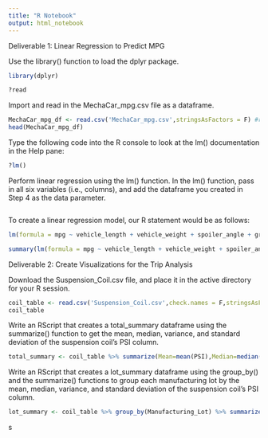 ```yaml
---
title: "R Notebook"
output: html_notebook
---
```



Deliverable 1: Linear Regression to Predict MPG

Use the library() function to load the dplyr package.
```r
library(dplyr)
```

```r
?read
```


Import and read in the MechaCar_mpg.csv file as a dataframe.



```r
MechaCar_mpg_df <- read.csv('MechaCar_mpg.csv',stringsAsFactors = F) #read in dataset
head(MechaCar_mpg_df)
```
Type the following code into the R console to look at the lm() documentation in the Help pane:
```r
?lm()
```
Perform linear regression using the lm() function. In the lm() function, pass in all six variables (i.e., columns), and add the dataframe you created in Step 4 as the data parameter.
```r

```

To create a linear regression model, our R statement would be as follows:

```r
lm(formula = mpg ~ vehicle_length + vehicle_weight + spoiler_angle + ground_clearance + AWD, data = MechaCar_mpg_df) #create linear model
```

```r
summary(lm(formula = mpg ~ vehicle_length + vehicle_weight + spoiler_angle + ground_clearance + AWD, data = MechaCar_mpg_df)) #generate summary statistics
```




Deliverable 2: Create Visualizations for the Trip Analysis

Download the Suspension_Coil.csv file, and place it in the active directory for your R session.


```r
coil_table <- read.csv('Suspension_Coil.csv',check.names = F,stringsAsFactors = F)
coil_table
```

Write an RScript that creates a total_summary dataframe using the summarize() function to get the mean, median, variance, and standard deviation of the suspension coil’s PSI column.

```r
total_summary <- coil_table %>% summarize(Mean=mean(PSI),Median=median(PSI),Variance=var(PSI), SD=sd(PSI), .groups = 'keep') #Create a total summary
```

Write an RScript that creates a lot_summary dataframe using the group_by() and the summarize() functions to group each manufacturing lot by the mean, median, variance, and standard deviation of the suspension coil’s PSI column.

```r
lot_summary <- coil_table %>% group_by(Manufacturing_Lot) %>% summarize(Mean=mean(PSI),Median=median(PSI),Variance=var(PSI), SD=sd(PSI), .groups = 'keep') #Create a total summary
```
s

